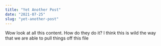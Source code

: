 ```yaml
---
title: "Yet Another Post"
date: "2021-07-25"
slug: "yet-another-post"
---
```


Wow look at all this content. How do they do it? I think this is wild the way that we are able to pull things off this file
